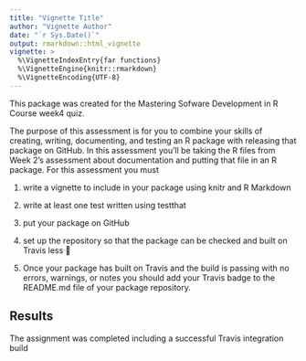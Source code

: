 ```yaml
---
title: "Vignette Title"
author: "Vignette Author"
date: "`r Sys.Date()`"
output: rmarkdown::html_vignette
vignette: >
  %\VignetteIndexEntry{far functions}
  %\VignetteEngine{knitr::rmarkdown}
  %\VignetteEncoding{UTF-8}
---
```


This package was created for the Mastering Sofware Development in R Course week4 quiz.

The purpose of this assessment is for you to combine your skills of creating,
writing, documenting, and testing an R package with releasing that package on
GitHub. In this assessment you'll be taking the R files from Week 2's assessment
about documentation and putting that file in an R package.
For this assessment you must

1. write a vignette to include in your package using knitr and R Markdown

2. write at least one test written using testthat

3. put your package on GitHub

4. set up the repository so that the package can be checked and built on Travis
less 
􀂎
5. Once your package has built on Travis and the build is passing with no errors,
warnings, or notes you should add your Travis badge to the README.md file of
your package repository.

## Results

The assignment was completed including a successful Travis integration build 







